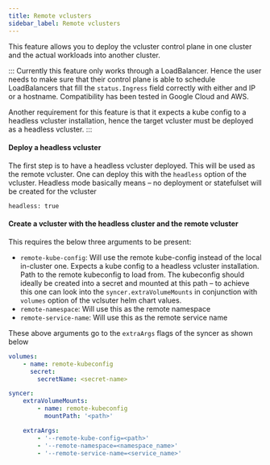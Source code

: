 ```yaml
---
title: Remote vclusters
sidebar_label: Remote vclusters
---
```


This feature allows you to deploy the vcluster control plane in one cluster and the actual workloads into another cluster.

:::
Currently this feature only works through a LoadBalancer.
Hence the user needs to make sure that their control plane
is able to schedule LoadBalancers that fill the `status.Ingress` field
correctly with either and IP or a hostname. Compatibility has been tested 
in Google Cloud and AWS.

Another requirement for this feature is that it expects a kube config to a headless vcluster installation,
hence the target vcluster must be deployed as a headless vcluster.
:::

#### Deploy a headless vcluster
The first step is to have a headless vcluster deployed. This will be used as the
remote vcluster. One can deploy this with the `headless` option of the vcluster.
Headless mode basically means – no deployment or statefulset will be created for the vcluster

```
headless: true
```

#### Create a vcluster with the headless cluster and the remote vcluster
This requires the below three arguments to be present:
- `remote-kube-config`: Will use the remote kube-config instead of the local in-cluster one. Expects a kube config to a headless vcluster installation. Path to the remote kubeconfig to load from. The kubeconfig should ideally be created into a secret and mounted at this path – to achieve this one can look into the `syncer.extraVolumeMounts` in conjunction with `volumes` option of the vclsuter helm chart values.
- `remote-namespace`: Will use this as the remote namespace
- `remote-service-name`: Will use this as the remote service name

These above arguments go to the `extraArgs` flags of the syncer as shown below
```yaml
volumes:
    - name: remote-kubeconfig
      secret:
        secretName: <secret-name>

syncer:
    extraVolumeMounts:
        - name: remote-kubeconfig
          mountPath: '<path>'

    extraArgs:
        - '--remote-kube-config=<path>'
        - '--remote-namespace=<namespace_name>'
        - '--remote-service-name=<service_name>'
```

